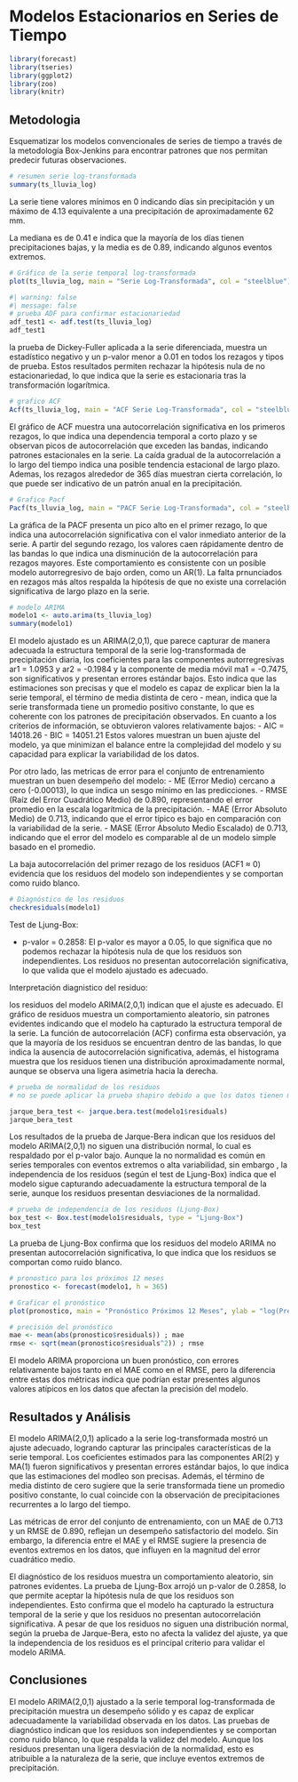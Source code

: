 # Modelos Estacionarios en Series de Tiempo

```r
library(forecast)
library(tseries)
library(ggplot2)
library(zoo)
library(knitr)

```
## Metodologia 
Esquematizar los modelos convencionales de series de tiempo a través de la metodología Box-Jenkins para encontrar patrones que nos permitan predecir futuras observaciones.

```r
# resumen serie log-transformada
summary(ts_lluvia_log)
```
La serie tiene valores mínimos en 0 indicando días sin precipitación y un máximo de 4.13 equivalente a una precipitación de aproximadamente 62 mm.

La mediana es de 0.41 e indica que la mayoría de los días tienen precipitaciones bajas, y la media es de 0.89, indicando algunos eventos extremos.

```r
# Gráfico de la serie temporal log-transformada
plot(ts_lluvia_log, main = "Serie Log-Transformada", col = "steelblue")
```


```r
#| warning: false
#| message: false
# prueba ADF para confirmar estacionariedad
adf_test1 <- adf.test(ts_lluvia_log)
adf_test1
```
la prueba de Dickey-Fuller aplicada a la serie diferenciada, muestra un estadístico negativo y un p-valor menor a 0.01 en todos los rezagos y tipos de prueba. Estos resultados permiten rechazar la hipótesis nula de no estacionariedad, lo que indica que la serie es estacionaria tras la transformación logarítmica.

```r
# grafico ACF
Acf(ts_lluvia_log, main = "ACF Serie Log-Transformada", col = "steelblue")
```

El gráfico de ACF muestra una autocorrelación significativa en los primeros rezagos, lo que indica una dependencia temporal a corto plazo y se observan picos de autocorrelación que exceden las bandas, indicando patrones estacionales en la serie.
La caída gradual de la autocorrelación a lo largo del tiempo indica una posible tendencia estacional de largo plazo. Ademas, los rezagos alrededor de 365 días muestran cierta correlación, lo que puede ser indicativo de un patrón anual en la precipitación.

```r
# Grafico Pacf
Pacf(ts_lluvia_log, main = "PACF Serie Log-Transformada", col = "steelblue")
```
La gráfica de la PACF presenta un pico alto en el primer rezago, lo que indica una autocorrelación significativa con el valor inmediato anterior de la serie.
A partir del segundo rezago, los valores caen rápidamente dentro de las bandas lo que indica una disminución de la autocorrelación para rezagos mayores.
Este comportamiento es consistente con un posible modelo autorregresivo de bajo orden, como un AR(1).
La falta prnunciados en rezagos más altos respalda la hipótesis de que no existe una correlación significativa de largo plazo en la serie.

```r
# modelo ARIMA
modelo1 <- auto.arima(ts_lluvia_log)
summary(modelo1)
```
El modelo ajustado es un ARIMA(2,0,1), que parece capturar de manera adecuada la estructura temporal de la serie log-transformada de precipitación diaria, los coeficientes para las componentes autorregresivas ar1 = 1.0953  y ar2 = -0.1984 y la componente de media móvil ma1 = -0.7475, son significativos y presentan errores estándar bajos.
Esto indica que las estimaciones son precisas y que el modelo es capaz de explicar bien la la serie temporal, el término de media distinta de cero - mean, indica que la serie transformada tiene un promedio positivo constante, lo que es coherente con los patrones de precipitación observados.
En cuanto a los criterios de información, se obtuvieron valores relativamente bajos:
 - AIC = 14018.26
 - BIC = 14051.21
Estos valores muestran un buen ajuste del modelo, ya que minimizan el balance entre la complejidad del modelo y su capacidad para explicar la variabilidad de los datos.

Por otro lado, las metricas de error para el conjunto de entrenamiento muestran un buen desempeño del modelo:
 - ME (Error Medio) cercano a cero (-0.00013), lo que indica un sesgo mínimo en las predicciones.
 - RMSE (Raíz del Error Cuadrático Medio) de 0.890, representando el error promedio en la escala logarítmica de la precipitación.
 - MAE (Error Absoluto Medio) de 0.713, indicando que el error típico es bajo en comparación con la variabilidad de la serie.
 - MASE (Error Absoluto Medio Escalado) de 0.713, indicando que el error del modelo es comparable al de un modelo simple basado en el promedio.

La baja autocorrelación del primer rezago de los residuos (ACF1 ≈ 0) evidencia que los residuos del modelo son independientes y se comportan como ruido blanco.

```r
# Diagnóstico de los residuos
checkresiduals(modelo1)
```

Test de Ljung-Box:

- p-valor = 0.2858: El p-valor es mayor a 0.05, lo que significa que no podemos rechazar la hipótesis nula de que los residuos son independientes.
Los residuos no presentan autocorrelación significativa, lo que valida que el modelo ajustado es adecuado.

Interpretación diagnistico del residuo:

los residuos del modelo ARIMA(2,0,1) indican que el ajuste es adecuado. El gráfico de residuos muestra un comportamiento aleatorio, sin patrones evidentes indicando que el modelo ha capturado la estructura temporal de la serie. La función de autocorrelación (ACF) confirma esta observación, ya que la mayoría de los residuos se encuentran dentro de las bandas, lo que indica la ausencia de autocorrelación significativa, además, el histograma muestra que los residuos tienen una distribución aproximadamente normal, aunque se observa una ligera asimetría hacia la derecha.

```r
# prueba de normalidad de los residuos
# no se puede aplicar la prueba shapiro debido a que los datos tienen mas de 5000 observaciones, por lo que se aplicará la prueba Jarque-Bera, que es más adecuada para muestras grandes.

jarque_bera_test <- jarque.bera.test(modelo1$residuals)
jarque_bera_test
```
Los resultados de la prueba de Jarque-Bera indican que los residuos del modelo ARIMA(2,0,1) no siguen una distribución normal, lo cual es respaldado por el p-valor bajo. Aunque la no normalidad es común en series temporales con eventos extremos o alta variabilidad, sin embargo , la independencia de los residuos (según el test de Ljung-Box) indica que el modelo sigue capturando adecuadamente la estructura temporal de la serie, aunque los residuos presentan desviaciones de la normalidad.
 
```r
# prueba de independencia de los residuos (Ljung-Box)
box_test <- Box.test(modelo1$residuals, type = "Ljung-Box")
box_test
```
La prueba de Ljung-Box confirma que los residuos del modelo ARIMA no presentan autocorrelación significativa, lo que indica que los residuos se comportan como ruido blanco.
 
```r
# pronostico para los próximos 12 meses
pronostico <- forecast(modelo1, h = 365)

# Graficar el pronóstico
plot(pronostico, main = "Pronóstico Próximos 12 Meses", ylab = "log(Precipitación)", xlab = "Año")

```

```r
# precisión del pronóstico
mae <- mean(abs(pronostico$residuals)) ; mae
rmse <- sqrt(mean(pronostico$residuals^2)) ; rmse
```
El modelo ARIMA proporciona un buen pronóstico, con errores relativamente bajos tanto en el MAE como en el RMSE, pero la diferencia entre estas dos métricas indica que podrían estar presentes algunos valores atípicos en los datos que afectan la precisión del modelo.

## Resultados y Análisis

El modelo ARIMA(2,0,1) aplicado a la serie log-transformada mostró un ajuste adecuado, logrando capturar las principales características de la serie temporal. Los coeficientes estimados para las componentes AR(2) y MA(1) fueron significativos y presentan errores estándar bajos, lo que indica que las estimaciones del modleo son precisas. Además, el término de media distinto de cero sugiere que la serie transformada tiene un promedio positivo constante, lo cual coincide con la observación de precipitaciones recurrentes a lo largo del tiempo.

Las métricas de error del conjunto de entrenamiento, con un MAE de 0.713 y un RMSE de 0.890, reflejan un desempeño satisfactorio del modelo. Sin embargo, la diferencia entre el MAE y el RMSE sugiere la presencia de eventos extremos en los datos, que influyen en la magnitud del error cuadrático medio. 

El diagnóstico de los residuos muestra un comportamiento aleatorio, sin patrones evidentes. La prueba de Ljung-Box arrojó un p-valor de 0.2858, lo que permite aceptar la hipótesis nula de que los residuos son independientes. Esto confirma que el modelo ha capturado la estructura temporal de la serie y que los residuos no presentan autocorrelación significativa. A pesar de que los residuos no siguen una distribución normal, según la prueba de Jarque-Bera, esto no afecta la validez del ajuste, ya que la independencia de los residuos es el principal criterio para validar el modelo ARIMA.

## Conclusiones
El modelo ARIMA(2,0,1) ajustado a la serie temporal log-transformada de precipitación muestra un desempeño sólido y es capaz de explicar adecuadamente la variabilidad observada en los datos. Las pruebas de diagnóstico indican que los residuos son independientes y se comportan como ruido blanco, lo que respalda la validez del modelo. Aunque los residuos presentan una ligera desviación de la normalidad, esto es atribuible a la naturaleza de la serie, que incluye eventos extremos de precipitación.

